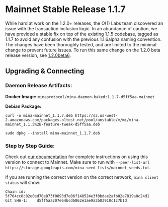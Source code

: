 
# Mainnet Stable Release 1.1.7

While hard at work on the 1.2.0+ releases, the O(1) Labs team discovered an issue with the transaction inclusion logic. In an abundance of caution, we have provided a stable fix on top of the existing 1.1.5 codebase, tagged as 1.1.7 to avoid any confusion with the previous 1.1.6alpha naming convention. The changes have been thoroughly tested, and are limited to the minimal change to prevent future issues. To run this same change on the 1.2.0 beta release version, see [1.2.0beta6](/releases/1.2.0beta6).

## Upgrading & Connecting

### Daemon Release Artifacts:

**Docker Image:**
`minaprotocol/mina-daemon-baked:1.1.7-d5ff5aa-mainnet`

**Debian Package:**

```
curl -o mina-mainnet_1.1.7.deb https://s3.us-west-2.amazonaws.com/packages.o1test.net/pool/unstable/m/mi/mina-mainnet_1.1.5%2B-feature-tweak-d5ff5aa.deb

sudo dpkg --install mina-mainnet_1.1.7.deb
```

### Step by Step Guide:

Check out [our documentation](https://docs.minaprotocol.com/en/using-mina/connecting) for complete instructions on using this version to connect to Mainnet. Make sure to run with `--peer-list-url https://storage.googleapis.com/mina-seed-lists/mainnet_seeds.txt`.

If you are running the correct version on the correct network, `mina client status` will show:

```
Chain id:     5f704cc0c82e0ed70e873f0893d7e06f148524e3f0bdae2afb02e7819a0c24d1
Git SHA-1:    d5ff5aa207e64bcd6862e1ae9a3b83910c1c7b1d
```
